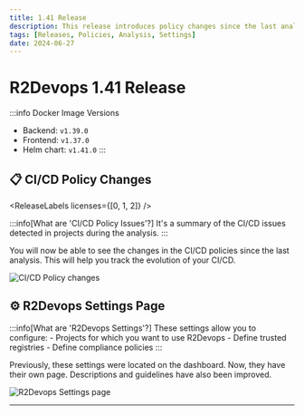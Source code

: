 ```yaml
---
title: 1.41 Release
description: This release introduces policy changes since the last analysis and the new R2Devops settings page.
tags: [Releases, Policies, Analysis, Settings]
date: 2024-06-27
---
```


# R2Devops 1.41 Release


:::info Docker Image Versions
- Backend: `v1.39.0`
- Frontend: `v1.37.0`
- Helm chart: `v1.41.0`
:::

<!-- truncate -->

## 📋 CI/CD Policy Changes

<ReleaseLabels licenses={[0, 1, 2]} />

:::info[What are 'CI/CD Policy Issues'?]
    It's a summary of the CI/CD issues detected in projects during the analysis.
:::

You will now be able to see the changes in the CI/CD policies since the last analysis. This will help you track the evolution of your CI/CD.

![CI/CD Policy changes](./policies_changes.gif)

## ⚙️ R2Devops Settings Page

<ReleaseLabels licenses={[2]} selfManagedOnly />

:::info[What are 'R2Devops Settings'?]
    These settings allow you to configure:
    - Projects for which you want to use R2Devops
    - Define trusted registries
    - Define compliance policies
:::

Previously, these settings were located on the dashboard. Now, they have their own page.
Descriptions and guidelines have also been improved.

![R2Devops Settings page](./r2devops_settings.gif)

-----

<ReleaseBottomButton />